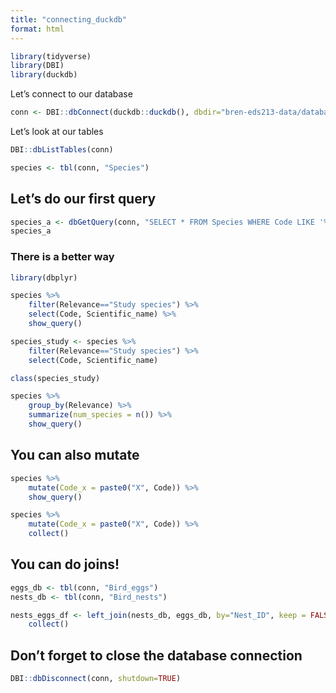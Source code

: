 ```yaml
---
title: "connecting_duckdb"
format: html
---
```


```r
library(tidyverse)
library(DBI)
library(duckdb)
```

Let's connect to our database

```r
conn <- DBI::dbConnect(duckdb::duckdb(), dbdir="bren-eds213-data/database/database.db")
```

Let's look at our tables

```r
DBI::dbListTables(conn)
```

```r
species <- tbl(conn, "Species")
```

## Let's do our first query

```r
species_a <- dbGetQuery(conn, "SELECT * FROM Species WHERE Code LIKE '%a'")
species_a
```

### There is a better way

```r
library(dbplyr)
```

```r
species %>%
    filter(Relevance=="Study species") %>% 
    select(Code, Scientific_name) %>%
    show_query()
```

```r
species_study <- species %>%
    filter(Relevance=="Study species") %>% 
    select(Code, Scientific_name) 
```

```r
class(species_study)

```

```r
species %>%
    group_by(Relevance) %>%
    summarize(num_species = n()) %>%
    show_query()
```

## You can also mutate

```r
species %>%
    mutate(Code_x = paste0("X", Code)) %>%
    show_query()
```

```r
species %>%
    mutate(Code_x = paste0("X", Code)) %>%
    collect()
```

## You can do joins!

```r
eggs_db <- tbl(conn, "Bird_eggs")
nests_db <- tbl(conn, "Bird_nests")
```

```r
nests_eggs_df <- left_join(nests_db, eggs_db, by="Nest_ID", keep = FALSE) %>%
    collect()
```

## Don't forget to close the database connection

```r
DBI::dbDisconnect(conn, shutdown=TRUE)
```